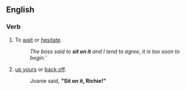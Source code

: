 ==English==

===Verb===
{{en-verb|sits on it|sitting on it|sat on it}}

# {{idiomatic}} To [[wait]] or [[hesitate]].
#: ''The boss said to '''sit on it''' and I tend to agree, it is too soon to begin.'''
# {{idiomatic}} [[up yours]] or [[back off]].
#: Joanie said, '''"Sit on it, Richie!"'''